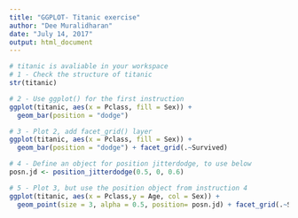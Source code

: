 ---
title: "GGPLOT- Titanic exercise"
author: "Dee Muralidharan"
date: "July 14, 2017"
output: html_document
---

```{r setup, include=FALSE}
# titanic is avaliable in your workspace
# 1 - Check the structure of titanic
str(titanic)

# 2 - Use ggplot() for the first instruction
ggplot(titanic, aes(x = Pclass, fill = Sex)) + 
  geom_bar(position = "dodge")

# 3 - Plot 2, add facet_grid() layer
ggplot(titanic, aes(x = Pclass, fill = Sex)) + 
  geom_bar(position = "dodge") + facet_grid(.~Survived)

# 4 - Define an object for position jitterdodge, to use below
posn.jd <- position_jitterdodge(0.5, 0, 0.6)

# 5 - Plot 3, but use the position object from instruction 4
ggplot(titanic, aes(x = Pclass,y = Age, col = Sex)) + 
  geom_point(size = 3, alpha = 0.5, position= posn.jd) + facet_grid(.~Survived)

```

